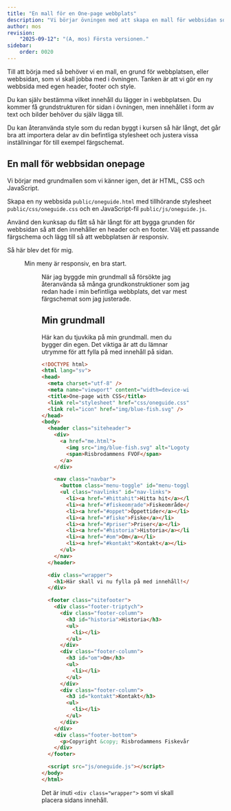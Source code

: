 ```yaml
---
title: "En mall för en One-page webbplats" 
description: "Vi börjar övningen med att skapa en mall för webbsidan som vi sedan skall fylla med CSS-konstruktioner."
author: mos
revision:
    "2025-09-12": "(A, mos) Första versionen."
sidebar:
    order: 0020
---
```





Till att börja med så behöver vi en mall, en grund för webbplatsen, eller webbsidan, som vi skall jobba med i övningen. Tanken är att vi gör en ny webbsida med egen header, footer och style.

Du kan själv bestämma vilket innehåll du lägger in i webbplatsen. Du kommer få grundstrukturen för sidan i övningen, men innehållet i form av text och bilder behöver du själv lägga till.

Du kan återanvända style som du redan byggt i kursen så här långt, det går bra att importera delar av din befintliga stylesheet och justera vissa inställningar för till exempel färgschemat.



## En mall för webbsidan onepage

Vi börjar med grundmallen som vi känner igen, det är HTML, CSS och JavaScript.

Skapa en ny webbsida `public/oneguide.html` med tillhörande stylesheet `public/css/oneguide.css` och en JavaScript-fil `public/js/oneguide.js`. 

Använd den kunksap du fått så här långt för att bygga grunden för webbsidan så att den innehåller en header och en footer. Välj ett passande färgschema och lägg till så att webbplatsen är responsiv.

Så här blev det för mig.


<Figure 
    src={onepage1}
    caption="Så här ser mallen ut för mig, men du skapar din egna mall."
/>

Min meny är responsiv, en bra start.


<Figure 
    src={onepage2}
    caption="Inklusive en responsiv hamburger meny."
/>

När jag byggde min grundmall så försökte jag återanvända så många grundkonstruktioner som jag redan hade i min befintliga webbplats, det var mest färgschemat som jag justerade.



## Min grundmall

Här kan du tjuvkika på min grundmall. men du bygger din egen. Det viktiga är att du lämnar utrymme för att fylla på med innehåll på sidan.

```html title="Mallen för min Onepage."
<!DOCTYPE html>
<html lang="sv">
<head>
  <meta charset="utf-8" />
  <meta name="viewport" content="width=device-width, initial-scale=1" />
  <title>One-page with CSS</title>
  <link rel="stylesheet" href="css/oneguide.css" />
  <link rel="icon" href="img/blue-fish.svg" />
</head>
<body>
  <header class="siteheader">
    <div>
      <a href="me.html">
        <img src="img/blue-fish.svg" alt="Logotyp">
        <span>Risbrodammens FVOF</span>
      </a>
    </div>

    <nav class="navbar">
      <button class="menu-toggle" id="menu-toggle">&#9776;</button>
      <ul class="navlinks" id="nav-links">
        <li><a href="#hittahit">Hitta hit</a></li>
        <li><a href="#fiskeomrade">Fiskeområde</a></li>
        <li><a href="#oppet">Öppettider</a></li>
        <li><a href="#fiske">Fiske</a></li>
        <li><a href="#priser">Priser</a></li>
        <li><a href="#historia">Historia</a></li>
        <li><a href="#om">Om</a></li>
        <li><a href="#kontakt">Kontakt</a></li>
      </ul>
    </nav>
  </header>

  <div class="wrapper">
    <h1>Här skall vi nu fylla på med innehåll!</p>
  </div>

  <footer class="sitefooter">
    <div class="footer-triptych">
      <div class="footer-column">
        <h3 id="historia">Historia</h3>
        <ul>
          <li></li>
        </ul>
      </div>
      <div class="footer-column">
        <h3 id="om">Om</h3>
        <ul>
          <li></li>
        </ul>
      </div>
      <div class="footer-column">
        <h3 id="kontakt">Kontakt</h3>
        <ul>
          <li></li>
        </ul>
      </div>
    </div>
    <div class="footer-bottom">
      <p>Copyright &copy; Risbrodammens Fiskevårdsförening (RFVF)</p>
    </div>
  </footer>

  <script src="js/oneguide.js"></script>
</body>
</html>
```

Det är inuti `<div class="wrapper">` som vi skall placera sidans innehåll.
